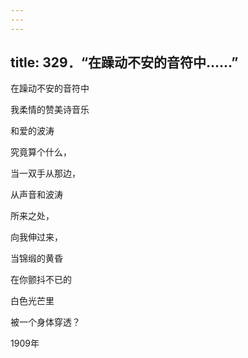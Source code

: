 ```yaml
---
---
---
```

title: 329．“在躁动不安的音符中……”
---




在躁动不安的音符中

我柔情的赞美诗音乐

和爱的波涛

究竟算个什么，

当一双手从那边，

从声音和波涛

所来之处，

向我伸过来，

当锦缎的黄昏

在你颤抖不已的

白色光芒里

被一个身体穿透？

1909年